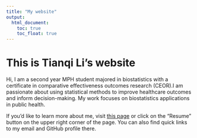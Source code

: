 ```yaml
---
title: "My website"
output: 
  html_document:
    toc: true
    toc_float: true
---
```


# This is Tianqi Li's website
Hi, I am a second year MPH student majored in biostatistics with a certificate in
comparative effectiveness outcomes research (CEOR).I am passionate about using 
statistical methods to improve healthcare outcomes and inform decision-making. 
My work focuses on biostatistics applications in public health.

If you'd like to learn more about me, visit [this page](resume.html) or click
on the "Resume" button on the upper right corner of the page. You can 
also find quick links to my email and GitHub profile there.
